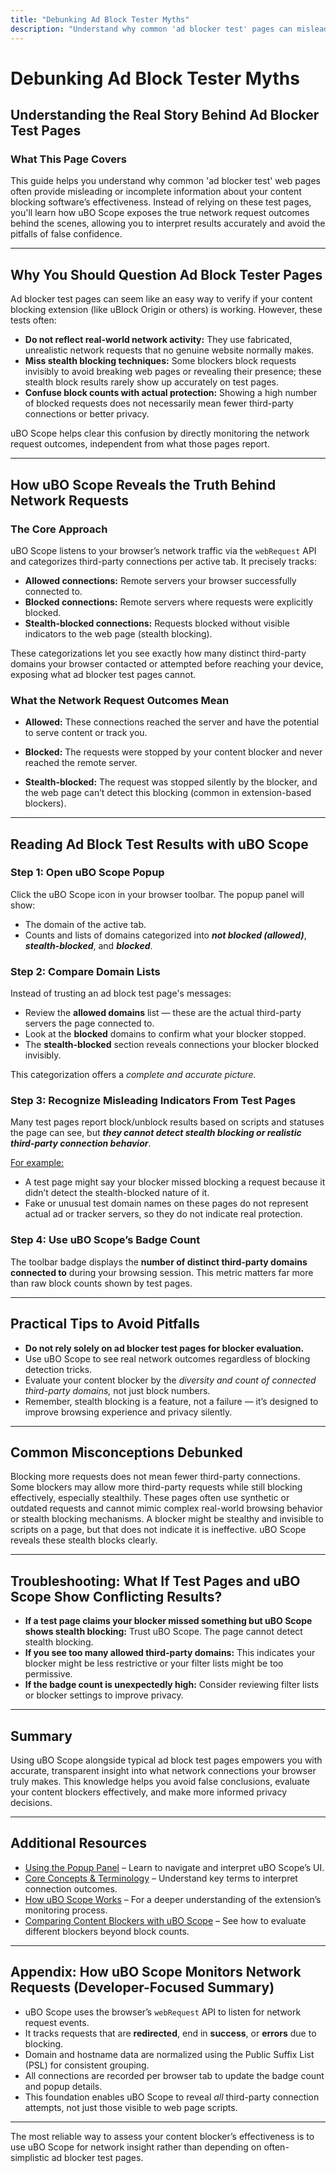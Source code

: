 ```yaml
---
title: "Debunking Ad Block Tester Myths"
description: "Understand why common 'ad blocker test' pages can mislead, and how uBO Scope reveals the real network request outcomes that those testers can’t see. Use this guide to interpret test results with greater accuracy and avoid pitfall scenarios."
---
```


# Debunking Ad Block Tester Myths

## Understanding the Real Story Behind Ad Blocker Test Pages

### What This Page Covers
This guide helps you understand why common 'ad blocker test' web pages often provide misleading or incomplete information about your content blocking software’s effectiveness. Instead of relying on these test pages, you'll learn how uBO Scope exposes the true network request outcomes behind the scenes, allowing you to interpret results accurately and avoid the pitfalls of false confidence.

---

## Why You Should Question Ad Block Tester Pages

Ad blocker test pages can seem like an easy way to verify if your content blocking extension (like uBlock Origin or others) is working. However, these tests often:

- **Do not reflect real-world network activity:** They use fabricated, unrealistic network requests that no genuine website normally makes.
- **Miss stealth blocking techniques:** Some blockers block requests invisibly to avoid breaking web pages or revealing their presence; these stealth block results rarely show up accurately on test pages.
- **Confuse block counts with actual protection:** Showing a high number of blocked requests does not necessarily mean fewer third-party connections or better privacy.

uBO Scope helps clear this confusion by directly monitoring the network request outcomes, independent from what those pages report.

---

## How uBO Scope Reveals the Truth Behind Network Requests

### The Core Approach
uBO Scope listens to your browser’s network traffic via the `webRequest` API and categorizes third-party connections per active tab. It precisely tracks:

- **Allowed connections:** Remote servers your browser successfully connected to.
- **Blocked connections:** Remote servers where requests were explicitly blocked.
- **Stealth-blocked connections:** Requests blocked without visible indicators to the web page (stealth blocking).

These categorizations let you see exactly how many distinct third-party domains your browser contacted or attempted before reaching your device, exposing what ad blocker test pages cannot.

### What the Network Request Outcomes Mean

- **Allowed:** These connections reached the server and have the potential to serve content or track you.

- **Blocked:** The requests were stopped by your content blocker and never reached the remote server.

- **Stealth-blocked:** The request was stopped silently by the blocker, and the web page can’t detect this blocking (common in extension-based blockers).

---

## Reading Ad Block Test Results with uBO Scope

### Step 1: Open uBO Scope Popup
Click the uBO Scope icon in your browser toolbar. The popup panel will show:

- The domain of the active tab.
- Counts and lists of domains categorized into ***not blocked (allowed)***, ***stealth-blocked***, and ***blocked***.


### Step 2: Compare Domain Lists
Instead of trusting an ad block test page's messages:

- Review the **allowed domains** list — these are the actual third-party servers the page connected to.
- Look at the **blocked** domains to confirm what your blocker stopped.
- The **stealth-blocked** section reveals connections your blocker blocked invisibly.

This categorization offers a *complete and accurate picture.*

### Step 3: Recognize Misleading Indicators From Test Pages
Many test pages report block/unblock results based on scripts and statuses the page can see, but ***they cannot detect stealth blocking or realistic third-party connection behavior***.

<u>For example:</u>

- A test page might say your blocker missed blocking a request because it didn’t detect the stealth-blocked nature of it.
- Fake or unusual test domain names on these pages do not represent actual ad or tracker servers, so they do not indicate real protection.

### Step 4: Use uBO Scope’s Badge Count
The toolbar badge displays the **number of distinct third-party domains connected to** during your browsing session. This metric matters far more than raw block counts shown by test pages.

---

## Practical Tips to Avoid Pitfalls

- **Do not rely solely on ad blocker test pages for blocker evaluation.**
- Use uBO Scope to see real network outcomes regardless of blocking detection tricks.
- Evaluate your content blocker by the *diversity and count of connected third-party domains,* not just block numbers.
- Remember, stealth blocking is a feature, not a failure — it’s designed to improve browsing experience and privacy silently.

---

## Common Misconceptions Debunked

<AccordionGroup title="Common Myths About Ad Block Test Pages">
<Accordion title="Myth #1: More blocked requests means better protection">
Blocking more requests does not mean fewer third-party connections. Some blockers may allow more third-party requests while still blocking effectively, especially stealthily.
</Accordion>
<Accordion title="Myth #2: Ad block test pages reflect real browsing scenarios">
These pages often use synthetic or outdated requests and cannot mimic complex real-world browsing behavior or stealth blocking mechanisms.
</Accordion>
<Accordion title="Myth #3: The blocker’s visible presence equals its effectiveness">
A blocker might be stealthy and invisible to scripts on a page, but that does not indicate it is ineffective. uBO Scope reveals these stealth blocks clearly.
</Accordion>
</AccordionGroup>

---

## Troubleshooting: What If Test Pages and uBO Scope Show Conflicting Results?

- **If a test page claims your blocker missed something but uBO Scope shows stealth blocking:** Trust uBO Scope. The page cannot detect stealth blocking.
- **If you see too many allowed third-party domains:** This indicates your blocker might be less restrictive or your filter lists might be too permissive.
- **If the badge count is unexpectedly high:** Consider reviewing filter lists or blocker settings to improve privacy.

---

## Summary
Using uBO Scope alongside typical ad block test pages empowers you with accurate, transparent insight into what network connections your browser truly makes. This knowledge helps you avoid false conclusions, evaluate your content blockers effectively, and make more informed privacy decisions.

---

## Additional Resources
- [Using the Popup Panel](/overview/feature-glance/popup-overview) – Learn to navigate and interpret uBO Scope’s UI.
- [Core Concepts & Terminology](/overview/architecture-concepts/core-terminology) – Understand key terms to interpret connection outcomes.
- [How uBO Scope Works](/overview/architecture-concepts/how-it-works) – For a deeper understanding of the extension’s monitoring process.
- [Comparing Content Blockers with uBO Scope](/guides/real-world-usage-scenarios/comparing-content-blockers) – See how to evaluate different blockers beyond block counts.

---

## Appendix: How uBO Scope Monitors Network Requests (Developer-Focused Summary)

- uBO Scope uses the browser’s `webRequest` API to listen for network request events.
- It tracks requests that are **redirected**, end in **success**, or **errors** due to blocking.
- Domain and hostname data are normalized using the Public Suffix List (PSL) for consistent grouping.
- All connections are recorded per browser tab to update the badge count and popup details.
- This foundation enables uBO Scope to reveal *all* third-party connection attempts, not just those visible to web page scripts.

---

<Tip>
The most reliable way to assess your content blocker’s effectiveness is to use uBO Scope for network insight rather than depending on often-simplistic ad blocker test pages.
</Tip>